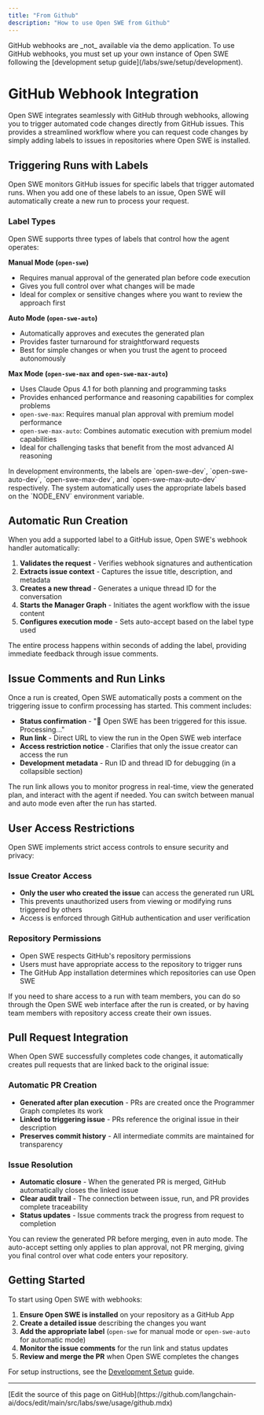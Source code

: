 ```yaml
---
title: "From Github"
description: "How to use Open SWE from Github"
---
```


<Warning>
  GitHub webhooks are _not_ available via the demo application. To use GitHub webhooks, you must set up your own instance of Open SWE following the [development setup guide](/labs/swe/setup/development).
</Warning>

# GitHub Webhook Integration

Open SWE integrates seamlessly with GitHub through webhooks, allowing you to trigger automated code changes directly from GitHub issues. This provides a streamlined workflow where you can request code changes by simply adding labels to issues in repositories where Open SWE is installed.

## Triggering Runs with Labels

Open SWE monitors GitHub issues for specific labels that trigger automated runs. When you add one of these labels to an issue, Open SWE will automatically create a new run to process your request.

### Label Types

Open SWE supports three types of labels that control how the agent operates:

**Manual Mode (`open-swe`)**

- Requires manual approval of the generated plan before code execution
- Gives you full control over what changes will be made
- Ideal for complex or sensitive changes where you want to review the approach first

**Auto Mode (`open-swe-auto`)**

- Automatically approves and executes the generated plan
- Provides faster turnaround for straightforward requests
- Best for simple changes or when you trust the agent to proceed autonomously

**Max Mode (`open-swe-max` and `open-swe-max-auto`)**

- Uses Claude Opus 4.1 for both planning and programming tasks
- Provides enhanced performance and reasoning capabilities for complex problems
- `open-swe-max`: Requires manual plan approval with premium model performance
- `open-swe-max-auto`: Combines automatic execution with premium model capabilities
- Ideal for challenging tasks that benefit from the most advanced AI reasoning

<Note>
  In development environments, the labels are `open-swe-dev`,
  `open-swe-auto-dev`, `open-swe-max-dev`, and `open-swe-max-auto-dev`
  respectively. The system automatically uses the appropriate labels based on
  the `NODE_ENV` environment variable.
</Note>

## Automatic Run Creation

When you add a supported label to a GitHub issue, Open SWE's webhook handler automatically:

1. **Validates the request** - Verifies webhook signatures and authentication
2. **Extracts issue context** - Captures the issue title, description, and metadata
3. **Creates a new thread** - Generates a unique thread ID for the conversation
4. **Starts the Manager Graph** - Initiates the agent workflow with the issue content
5. **Configures execution mode** - Sets auto-accept based on the label type used

The entire process happens within seconds of adding the label, providing immediate feedback through issue comments.

## Issue Comments and Run Links

Once a run is created, Open SWE automatically posts a comment on the triggering issue to confirm processing has started. This comment includes:

- **Status confirmation** - "🤖 Open SWE has been triggered for this issue. Processing..."
- **Run link** - Direct URL to view the run in the Open SWE web interface
- **Access restriction notice** - Clarifies that only the issue creator can access the run
- **Development metadata** - Run ID and thread ID for debugging (in a collapsible section)

<Tip>
  The run link allows you to monitor progress in real-time, view the generated
  plan, and interact with the agent if needed. You can switch between manual and
  auto mode even after the run has started.
</Tip>

## User Access Restrictions

Open SWE implements strict access controls to ensure security and privacy:

### Issue Creator Access

- **Only the user who created the issue** can access the generated run URL
- This prevents unauthorized users from viewing or modifying runs triggered by others
- Access is enforced through GitHub authentication and user verification

### Repository Permissions

- Open SWE respects GitHub's repository permissions
- Users must have appropriate access to the repository to trigger runs
- The GitHub App installation determines which repositories can use Open SWE

<Note>
  If you need to share access to a run with team members, you can do so through
  the Open SWE web interface after the run is created, or by having team members
  with repository access create their own issues.
</Note>

## Pull Request Integration

When Open SWE successfully completes code changes, it automatically creates pull requests that are linked back to the original issue:

### Automatic PR Creation

- **Generated after plan execution** - PRs are created once the Programmer Graph completes its work
- **Linked to triggering issue** - PRs reference the original issue in their description
- **Preserves commit history** - All intermediate commits are maintained for transparency

### Issue Resolution

- **Automatic closure** - When the generated PR is merged, GitHub automatically closes the linked issue
- **Clear audit trail** - The connection between issue, run, and PR provides complete traceability
- **Status updates** - Issue comments track the progress from request to completion

<Tip>
  You can review the generated PR before merging, even in auto mode. The
  auto-accept setting only applies to plan approval, not PR merging, giving you
  final control over what code enters your repository.
</Tip>

## Getting Started

To start using Open SWE with webhooks:

1. **Ensure Open SWE is installed** on your repository as a GitHub App
2. **Create a detailed issue** describing the changes you want
3. **Add the appropriate label** (`open-swe` for manual mode or `open-swe-auto` for automatic mode)
4. **Monitor the issue comments** for the run link and status updates
5. **Review and merge the PR** when Open SWE completes the changes

For setup instructions, see the [Development Setup](/labs/swe/setup/development) guide.

---

<Callout icon="pen-to-square" iconType="regular">
  [Edit the source of this page on GitHub](https://github.com/langchain-ai/docs/edit/main/src/labs/swe/usage/github.mdx)
</Callout>
